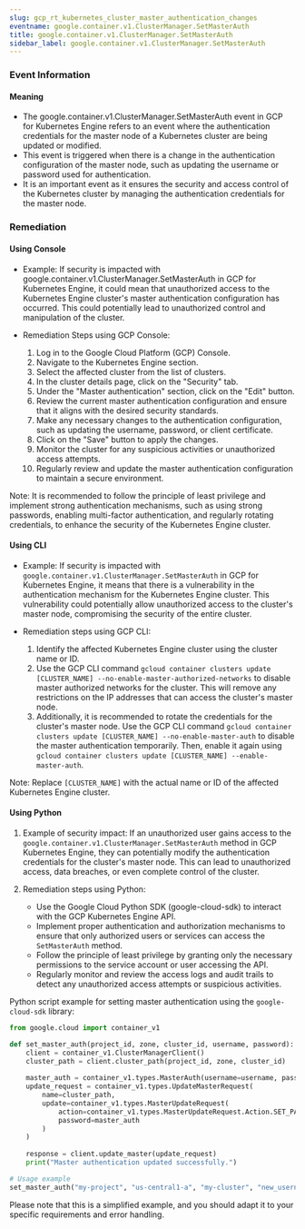 ```yaml
--- 
slug: gcp_rt_kubernetes_cluster_master_authentication_changes
eventname: google.container.v1.ClusterManager.SetMasterAuth
title: google.container.v1.ClusterManager.SetMasterAuth
sidebar_label: google.container.v1.ClusterManager.SetMasterAuth
---
```

                       
### Event Information

#### Meaning

- The google.container.v1.ClusterManager.SetMasterAuth event in GCP for Kubernetes Engine refers to an event where the authentication credentials for the master node of a Kubernetes cluster are being updated or modified.
- This event is triggered when there is a change in the authentication configuration of the master node, such as updating the username or password used for authentication.
- It is an important event as it ensures the security and access control of the Kubernetes cluster by managing the authentication credentials for the master node.

### Remediation

#### Using Console

- Example: If security is impacted with google.container.v1.ClusterManager.SetMasterAuth in GCP for Kubernetes Engine, it could mean that unauthorized access to the Kubernetes Engine cluster's master authentication configuration has occurred. This could potentially lead to unauthorized control and manipulation of the cluster.

- Remediation Steps using GCP Console:
  1. Log in to the Google Cloud Platform (GCP) Console.
  2. Navigate to the Kubernetes Engine section.
  3. Select the affected cluster from the list of clusters.
  4. In the cluster details page, click on the "Security" tab.
  5. Under the "Master authentication" section, click on the "Edit" button.
  6. Review the current master authentication configuration and ensure that it aligns with the desired security standards.
  7. Make any necessary changes to the authentication configuration, such as updating the username, password, or client certificate.
  8. Click on the "Save" button to apply the changes.
  9. Monitor the cluster for any suspicious activities or unauthorized access attempts.
  10. Regularly review and update the master authentication configuration to maintain a secure environment.

Note: It is recommended to follow the principle of least privilege and implement strong authentication mechanisms, such as using strong passwords, enabling multi-factor authentication, and regularly rotating credentials, to enhance the security of the Kubernetes Engine cluster.

#### Using CLI

- Example: If security is impacted with `google.container.v1.ClusterManager.SetMasterAuth` in GCP for Kubernetes Engine, it means that there is a vulnerability in the authentication mechanism for the Kubernetes Engine cluster. This vulnerability could potentially allow unauthorized access to the cluster's master node, compromising the security of the entire cluster.

- Remediation steps using GCP CLI:
  1. Identify the affected Kubernetes Engine cluster using the cluster name or ID.
  2. Use the GCP CLI command `gcloud container clusters update [CLUSTER_NAME] --no-enable-master-authorized-networks` to disable master authorized networks for the cluster. This will remove any restrictions on the IP addresses that can access the cluster's master node.
  3. Additionally, it is recommended to rotate the credentials for the cluster's master node. Use the GCP CLI command `gcloud container clusters update [CLUSTER_NAME] --no-enable-master-auth` to disable the master authentication temporarily. Then, enable it again using `gcloud container clusters update [CLUSTER_NAME] --enable-master-auth`.

Note: Replace `[CLUSTER_NAME]` with the actual name or ID of the affected Kubernetes Engine cluster.

#### Using Python

1. Example of security impact: If an unauthorized user gains access to the `google.container.v1.ClusterManager.SetMasterAuth` method in GCP Kubernetes Engine, they can potentially modify the authentication credentials for the cluster's master node. This can lead to unauthorized access, data breaches, or even complete control of the cluster.

2. Remediation steps using Python:
   - Use the Google Cloud Python SDK (google-cloud-sdk) to interact with the GCP Kubernetes Engine API.
   - Implement proper authentication and authorization mechanisms to ensure that only authorized users or services can access the `SetMasterAuth` method.
   - Follow the principle of least privilege by granting only the necessary permissions to the service account or user accessing the API.
   - Regularly monitor and review the access logs and audit trails to detect any unauthorized access attempts or suspicious activities.

Python script example for setting master authentication using the `google-cloud-sdk` library:

```python
from google.cloud import container_v1

def set_master_auth(project_id, zone, cluster_id, username, password):
    client = container_v1.ClusterManagerClient()
    cluster_path = client.cluster_path(project_id, zone, cluster_id)
    
    master_auth = container_v1.types.MasterAuth(username=username, password=password)
    update_request = container_v1.types.UpdateMasterRequest(
        name=cluster_path,
        update=container_v1.types.MasterUpdateRequest(
            action=container_v1.types.MasterUpdateRequest.Action.SET_PASSWORD,
            password=master_auth
        )
    )
    
    response = client.update_master(update_request)
    print("Master authentication updated successfully.")

# Usage example
set_master_auth("my-project", "us-central1-a", "my-cluster", "new_username", "new_password")
```

Please note that this is a simplified example, and you should adapt it to your specific requirements and error handling.


 